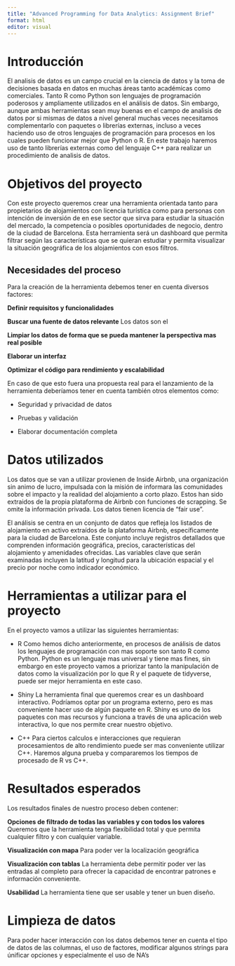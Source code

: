 ```yaml
---
title: "Advanced Programming for Data Analytics: Assignment Brief"
format: html
editor: visual
---
```


# Introducción
El analisis de datos es un campo crucial en la ciencia de datos y la toma de decisiones basada en datos en muchas áreas tanto académicas como comerciales. Tanto R como Python son lenguajes de programación poderosos y ampliamente utilizados en el análisis de datos. Sin embargo, aunque ambas herramientas sean muy buenas en el campo de analisis de datos por si mismas de datos a nivel general muchas veces necesitamos complementarlo con paquetes o librerías externas, incluso a veces haciendo uso de otros lenguajes de programación para procesos en los cuales pueden funcionar mejor que Python o R. En este trabajo haremos uso de tanto librerías externas como del lenguaje C++ para realizar un procedimiento de analisis de datos.

# Objetivos del proyecto
Con este proyecto queremos crear una herramienta orientada tanto para propietarios de alojamientos con licencia turística como para personas con intención de inversión de en ese sector que sirva para estudiar la situación del mercado, la competencia o posibles oportunidades de negocio, dentro de la ciudad de Barcelona. Esta herramienta será un dashboard que permita filtrar según las características que se quieran estudiar y permita visualizar la situación geográfica de los alojamientos con esos filtros.

## Necesidades del proceso
Para la creación de la herramienta debemos tener en cuenta diversos factores:

**Definir requisitos y funcionalidades**

**Buscar una fuente de datos relevante**
Los datos son el

**Limpiar los datos de forma que se pueda mantener la perspectiva mas real posible**

**Elaborar un interfaz**

**Optimizar el código para rendimiento y escalabilidad**

En caso de que esto fuera una propuesta real para el lanzamiento de la herramienta deberíamos tener en cuenta también otros elementos como:

- Seguridad y privacidad de datos

- Pruebas y validación

- Elaborar documentación completa

# Datos utilizados
Los datos que se van a utilizar provienen de Inside Airbnb, una organización sin animo de lucro, impulsada con la misión de informara las comunidades sobre el impacto y la realidad del alojamiento a corto plazo. Estos han sido extraidos de la propia plataforma de Airbnb con funciones de scrapping. Se omite la información privada. Los datos tienen licencia de "fair use".

El análisis se centra en un conjunto de datos que refleja los listados de alojamiento en activo extraídos de la plataforma Airbnb, específicamente para la ciudad de Barcelona. Este conjunto incluye registros detallados que comprenden información geográfica, precios, características del alojamiento y amenidades ofrecidas. Las variables clave que serán examinadas incluyen la latitud y longitud para la ubicación espacial y el precio por noche como indicador económico.

# Herramientas a utilizar para el proyecto
En el proyecto vamos a utilizar las siguientes herramientas:

- R
Como hemos dicho anteriormente, en procesos de análisis de datos los lenguajes de programación con mas soporte son tanto R como Python. Python es un lenguaje mas universal y tiene mas fines, sin embargo en este proyecto vamos a priorizar tanto la manipulación de datos como la visualización por lo que R y el paquete de tidyverse, puede ser mejor herramienta en este caso.

- Shiny
La herramienta final que queremos crear es un dashboard interactivo. Podríamos optar por un programa externo, pero es mas conveniente hacer uso de algún paquete en R. Shiny es uno de los paquetes con mas recursos y funciona a través de una aplicación web interactiva, lo que nos permite crear nuestro objetivo.

- C++ 
Para ciertos calculos e interacciones que requieran procesamientos de alto rendimiento puede ser mas conveniente utilizar C++. Haremos alguna prueba y compararemos los tiempos de procesado de R vs C++.

# Resultados esperados
Los resultados finales de nuestro proceso deben contener:

**Opciones de filtrado de todas las variables y con todos los valores**
Queremos que la herramienta tenga flexibilidad total y que permita cualquier filtro y con cualquier variable.

**Visualización con mapa**
Para poder ver la localización geográfica 

**Visualización con tablas**
La herramienta debe permitir poder ver las entradas al completo para ofrecer la capacidad de encontrar patrones e información conveniente.

**Usabilidad**
La herramienta tiene que ser usable y tener un buen diseño.

# Limpieza de datos
Para poder hacer interacción con los datos debemos tener en cuenta el tipo de datos de las columnas, el uso de factores, modificar algunos strings para únificar opciones y especialmente el uso de NA's